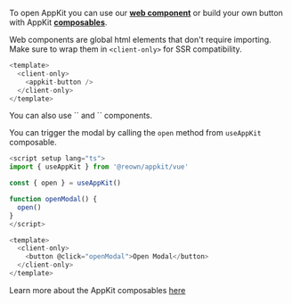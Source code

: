 To open AppKit you can use our [**web component**](../../core/components) or build your own button with AppKit [**composables**](../../core/composables.mdx#useAppKit).

<Tabs>
<Tab title="Web Components">

Web components are global html elements that don't require importing. Make sure to wrap them in `<client-only>` for SSR compatibility.

```javascript
<template>
  <client-only>
    <appkit-button />
  </client-only>
</template>
```

<Info>
You can also use `<appkit-connect-button>` and `<appkit-account-button>` components.
</Info>

</Tab>
<Tab title="Composables">

You can trigger the modal by calling the `open` method from `useAppKit` composable.

```javascript
<script setup lang="ts">
import { useAppKit } from '@reown/appkit/vue'

const { open } = useAppKit()

function openModal() {
  open()
}
</script>

<template>
  <client-only>
    <button @click="openModal">Open Modal</button>
  </client-only>
</template>
```

Learn more about the AppKit composables [here](../../core/composables)

</Tab>
</Tabs>
